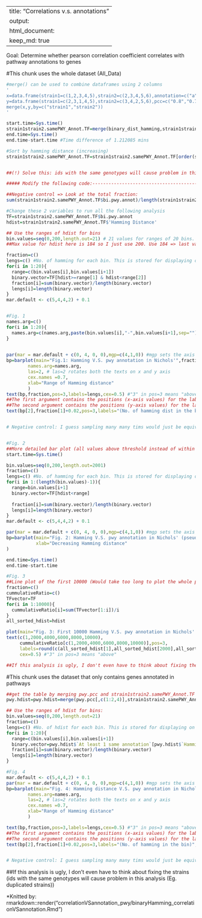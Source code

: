 

---
title: "Correlations v.s. annotations"
output: 
  html_document:
    keep_md: true
---

Goal: Determine whether pearson correlation coefficient correlates with pathway annotations to genes


#This chunk uses the whole dataset (All_Data)
```r
#merge() can be used to combine dataframes using 2 columns
'
x=data.frame(strain1=c(1,2,3,4,5),strain2=c(2,3,4,5,6),annotation=c("a","b","c","d","e"))
y=data.frame(strain1=c(2,3,1,4,5),strain2=c(3,4,2,5,6),pcc=c("0.8","0.7","0.9","0.6","0.5"))
merge(x,y,by=c("strain1","strain2"))    
'

start.time=Sys.time()
strain1strain2.samePWY_Annot.TF=merge(binary_dist_hamming,strain1strain2.samePWY_Annot,by=c("strain1","strain2"))
end.time=Sys.time()
end.time-start.time #Time difference of 1.212085 mins

#Sort by hamming distance (increasing)
strain1strain2.samePWY_Annot.TF=strain1strain2.samePWY_Annot.TF[order(strain1strain2.samePWY_Annot.TF$'Hamming Distance',decreasing=F),]


##(!) Solve this: ids with the same genotypes will cause problem in this analysis (Eg. duplicated strains)

##### Modify the following code:---------------------------------------

##Negative control => Look at the total fraction:
sum(strain1strain2.samePWY_Annot.TF$bi.pwy.annot)/length(strain1strain2.samePWY_Annot.TF$bi.pwy.annot) #0.0009839238

#Change these 2 variables to run all the following analysis
TF=strain1strain2.samePWY_Annot.TF$bi.pwy.annot
hdist=strain1strain2.samePWY_Annot.TF$'Hamming Distance'

## Use the ranges of hdist for bins 
bin.values=seq(0,200,length.out=21) # 21 values for ranges of 20 bins. 
##Max value for hdist here is 184 so I just use 200. Use 184 => last value won't be graphed

fraction=c()
lengs=c() #No. of hamming for each bin. This is stored for displaying on the following barplot
for(i in 1:20){
  range=c(bin.values[i],bin.values[i+1])
  binary.vector=TF[hdist>=range[1] & hdist<range[2]]
  fraction[i]=sum(binary.vector)/length(binary.vector)
  lengs[i]=length(binary.vector)
}
mar.default <- c(5,4,4,2) + 0.1


#Fig. 1
names.arg=c()
for(i in 1:20){
  names.arg=c(names.arg,paste(bin.values[i],"-",bin.values[i+1],sep=""))
}

  
par(mar = mar.default + c(0, 4, 0, 0),mgp=c(4,1,0)) #mgp sets the axis label locations
bp=barplot(main="Fig.1: Hamming V.S. pwy annotation in Nichols'",fraction,ylim=c(0,0.8),ylab="Same pwy annotation / Total hamming in a bin",
        names.arg=names.arg,
        las=2, # las=2 rotates both the texts on x and y axis
        cex.names =0.7,
        xlab="Range of Hamming distance"
        ) 
text(bp,fraction,pos=3,labels=lengs,cex=0.5) #"3" in pos=3 means "above"
##The first argument contains the positions (x-axis values) for the labels
##The second argument contains the positions (y-axis values) for the labels
text(bp[2],fraction[1]+0.02,pos=3,labels="(No. of hamming dist in the bin)",cex=0.7,col="blue") #"3" in pos=3 means "above"


# Negative control: I guess sampling many many tims would just be equivalent of taking the average (As discribed above)


#Fig. 2
##More detailed bar plot (all values above threshold instead of within the bin). This would give an approximation of what the following line plot would look like.
start.time=Sys.time()

bin.values=seq(0,200,length.out=2001) 
fraction=c()
lengs=c() #No. of hamming for each bin. This is stored for displaying on the following barplot
for(i in 1:(length(bin.values)-1)){
  range=bin.values[i+1]
  binary.vector=TF[hdist<range]   
                                                                        
  fraction[i]=sum(binary.vector)/length(binary.vector)
  lengs[i]=length(binary.vector)
}
mar.default <- c(5,4,4,2) + 0.1

par(mar = mar.default + c(0, 4, 0, 0),mgp=c(4,1,0)) #mgp sets the axis label locations
bp=barplot(main="Fig. 2: Hamming V.S. pwy annotation in Nichols' (pseudo-cummulative)",fraction,ylim=c(0,0.8),ylab="No. of same pwy annotation / cumulative total no. of hamming",
           xlab="Decreasing Hamming distance"
) 

end.time=Sys.time()
end.time-start.time 

#Fig. 3
##Line plot of the first 10000 (Would take too long to plot the whole pcc)
fraction=c()
cummulativeRatio=c()
TFvector=TF
for(i in 1:10000){
  cummulativeRatio[i]=sum(TFvector[1:i])/i
}
all_sorted_hdist=hdist

plot(main="Fig. 3: First 10000 Hamming V.S. pwy annotation in Nichols' (pseudo-cummulative)",1:length(cummulativeRatio),cummulativeRatio,type="l",xlab="Order of the increasing hdist",ylab="No. of the same pwy annotation / No. of hdist until the  cutoff hdist")
text(c(1,2000,4000,6000,8000,10000),
     cummulativeRatio[c(1,2000,4000,6000,8000,10000)],pos=3,
     labels=round(c(all_sorted_hdist[1],all_sorted_hdist[2000],all_sorted_hdist[4000],all_sorted_hdist[6000],all_sorted_hdist[8000],all_sorted_hdist[10000]),4),
     cex=0.5) #"3" in pos=3 means "above"           

##If this analysis is ugly, I don't even have to think about fixing the strains (ids with the same genotypes will cause problem in this analysis (Eg. duplicated strains))

```

#This chunk uses the dataset that only contains genes annotated in pathways
```r
##get the table by merging pwy.pcc and strain1strain2.samePWY_Annot.TF
pwy.hdist=pwy.hdist=merge(pwy.pcc[,c(1:2,4)],strain1strain2.samePWY_Annot.TF,by=c("strain1","strain2"))

## Use the ranges of hdist for bins:
bin.values=seq(0,200,length.out=21)
fraction=c()
lengs=c() #No. of hdist for each bin. This is stored for displaying on the following barplot
for(i in 1:20){
  range=c(bin.values[i],bin.values[i+1])
  binary.vector=pwy.hdist$`At least 1 same annotation`[pwy.hdist$`Hamming Distance`>=range[1] & pwy.hdist$`Hamming Distance`<range[2]]
  fraction[i]=sum(binary.vector)/length(binary.vector)
  lengs[i]=length(binary.vector)
}

#Fig. 4
mar.default <- c(5,4,4,2) + 0.1
par(mar = mar.default + c(0, 4, 0, 0),mgp=c(4,1,0)) #mgp sets the axis label locations
bp=barplot(main="Fig. 4: Hamming distance V.S. pwy annotation in Nichols' (genes in pwy only)",fraction,ylim=c(0,0.8),ylab="(Same pwy annotation / Total hdist in a bin)",
        names.arg=names.arg,
        las=2, # las=2 rotates both the texts on x and y axis
        cex.names =0.7,
        xlab="Range of Hamming distance"
        ) 

text(bp,fraction,pos=3,labels=lengs,cex=0.5) #"3" in pos=3 means "above"
##The first argument contains the positions (x-axis values) for the labels
##The second argument contains the positions (y-axis values) for the labels
text(bp[2],fraction[1]+0.02,pos=3,labels="(No. of hamming in the bin)",cex=0.7,col="blue") #"3" in pos=3 means "above"


# Negative control: I guess sampling many many tims would just be equivalent of taking the average (As discribed above):
```
##If this analysis is ugly, I don't even have to think about fixing the strains (ids with the same genotypes will cause problem in this analysis (Eg. duplicated strains))


*Knitted by: rmarkdown::render("correlationVSannotation_pwy/binaryHamming_correlationVSannotation.Rmd")

